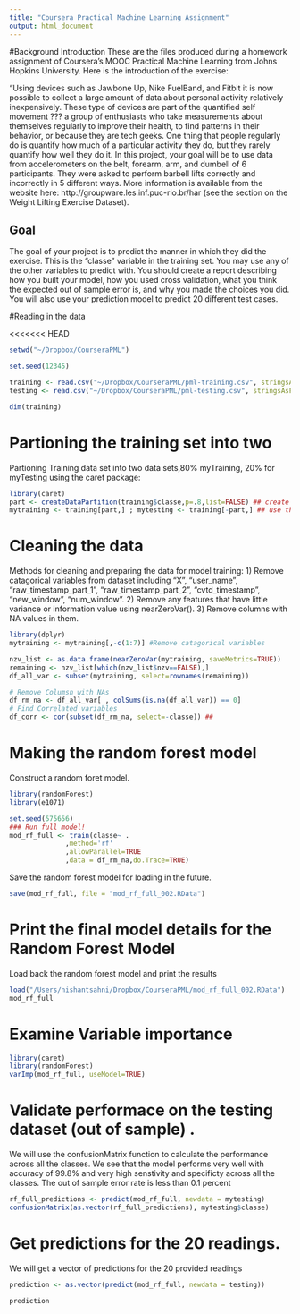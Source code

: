 ```yaml
---
title: "Coursera Practical Machine Learning Assignment"
output: html_document
---
```




#Background Introduction
These are the files produced during a homework assignment of Coursera’s MOOC Practical Machine Learning from Johns Hopkins University. Here is the introduction of the exercise:

“Using devices such as Jawbone Up, Nike FuelBand, and Fitbit it is now possible to collect a large amount of data about personal activity relatively inexpensively. These type of devices are part of the quantified self movement ??? a group of enthusiasts who take measurements about themselves regularly to improve their health, to find patterns in their behavior, or because they are tech geeks. One thing that people regularly do is quantify how much of a particular activity they do, but they rarely quantify how well they do it. In this project, your goal will be to use data from accelerometers on the belt, forearm, arm, and dumbell of 6 participants. They were asked to perform barbell lifts correctly and incorrectly in 5 different ways. More information is available from the website here: http://groupware.les.inf.puc-rio.br/har (see the section on the Weight Lifting Exercise Dataset).

## Goal
The goal of your project is to predict the manner in which they did the exercise. This is the “classe” variable in the training set. You may use any of the other variables to predict with. You should create a report describing how you built your model, how you used cross validation, what you think the expected out of sample error is, and why you made the choices you did. You will also use your prediction model to predict 20 different test cases.



#Reading in the data  


<<<<<<< HEAD
```r

setwd("~/Dropbox/CourseraPML")

set.seed(12345)

training <- read.csv("~/Dropbox/CourseraPML/pml-training.csv", stringsAsFactors=FALSE,na.strings=c("NA","#DIV/0!",""))
testing <- read.csv("~/Dropbox/CourseraPML/pml-testing.csv", stringsAsFactors=FALSE,na.strings=c("NA","#DIV/0!",""))

dim(training)
```

# Partioning the training set into two
Partioning Training data set into two data sets,80% myTraining, 20% for myTesting using the caret package:



```r

library(caret)
part <- createDataPartition(training$classe,p=.8,list=FALSE) ## create a partion index
mytraining <- training[part,] ; mytesting <- training[-part,] ## use the

```

# Cleaning the data

Methods for cleaning and preparing the data for model training:
1) Remove catagorical variables from dataset including “X”, “user_name”, “raw_timestamp_part_1”, “raw_timestamp_part_2”, “cvtd_timestamp”, “new_window”, “num_window”.
2) Remove any features that have little variance or information value using nearZeroVar().
3) Remove columns with NA values in them.

```r

library(dplyr) 
mytraining <- mytraining[,-c(1:7)] #Remove catagorical variables 

nzv_list <- as.data.frame(nearZeroVar(mytraining, saveMetrics=TRUE))
remaining <- nzv_list[which(nzv_list$nzv==FALSE),]
df_all_var <- subset(mytraining, select=rownames(remaining))

# Remove Columsn with NAs
df_rm_na <- df_all_var[ , colSums(is.na(df_all_var)) == 0]
# Find Correlated variables 
df_corr <- cor(subset(df_rm_na, select=-classe)) ##

```

# Making the random forest model

Construct a random foret model. 

```r
library(randomForest)
library(e1071)

set.seed(575656)
### Run full model!
mod_rf_full <- train(classe~ . 
              ,method='rf'
              ,allowParallel=TRUE
              ,data = df_rm_na,do.Trace=TRUE)
```


Save the random forest model for loading in the future.

```r
save(mod_rf_full, file = "mod_rf_full_002.RData")

```

# Print the final model details for the Random Forest Model

Load back the random forest model and print the results

```r
load("/Users/nishantsahni/Dropbox/CourseraPML/mod_rf_full_002.RData")
mod_rf_full

```

# Examine Variable importance

```r
library(caret)
library(randomForest)
varImp(mod_rf_full, useModel=TRUE)
```


# Validate performace on the testing dataset (out of sample) .

We will use the confusionMatrix function to calculate the performance across all the classes. We see that the model performs very well with accuracy of 99.8% and very high senstivity and specificty across all the classes. The out of sample error rate is less than 0.1 percent

```r
rf_full_predictions <- predict(mod_rf_full, newdata = mytesting) 
confusionMatrix(as.vector(rf_full_predictions), mytesting$classe)
```

# Get predictions for the 20 readings.

We will get a vector of predictions for the 20 provided readings

```r
prediction <- as.vector(predict(mod_rf_full, newdata = testing))

prediction
```



